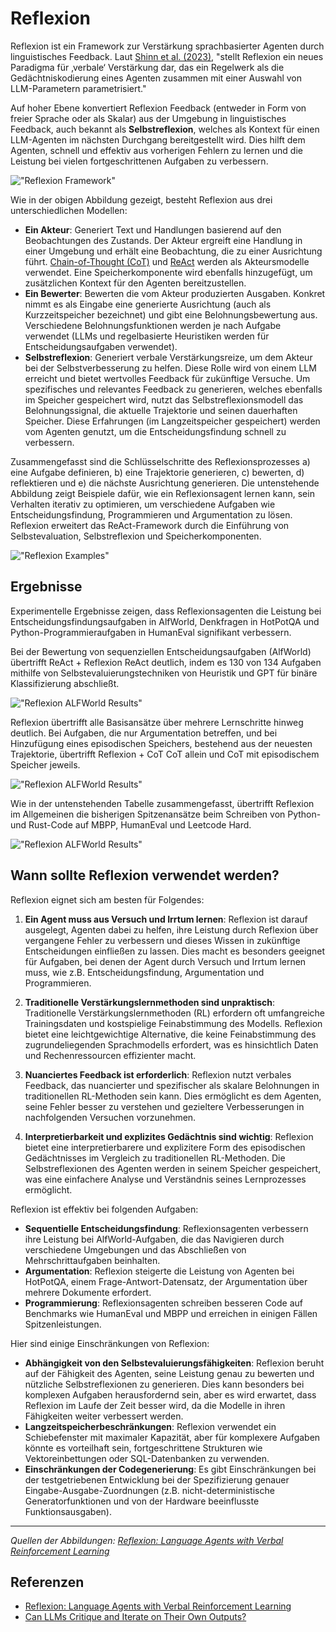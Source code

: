 # Reflexion

Reflexion ist ein Framework zur Verstärkung sprachbasierter Agenten durch linguistisches Feedback. Laut [Shinn et al. (2023)](https://arxiv.org/pdf/2303.11366.pdf), "stellt Reflexion ein neues Paradigma für ‚verbale‘ Verstärkung dar, das ein Regelwerk als die Gedächtniskodierung eines Agenten zusammen mit einer Auswahl von LLM-Parametern parametrisiert."

Auf hoher Ebene konvertiert Reflexion Feedback (entweder in Form von freier Sprache oder als Skalar) aus der Umgebung in linguistisches Feedback, auch bekannt als **Selbstreflexion**, welches als Kontext für einen LLM-Agenten im nächsten Durchgang bereitgestellt wird. Dies hilft dem Agenten, schnell und effektiv aus vorherigen Fehlern zu lernen und die Leistung bei vielen fortgeschrittenen Aufgaben zu verbessern.

!["Reflexion Framework"](../../img/research/reflexion.png)

Wie in der obigen Abbildung gezeigt, besteht Reflexion aus drei unterschiedlichen Modellen:

- **Ein Akteur**: Generiert Text und Handlungen basierend auf den Beobachtungen des Zustands. Der Akteur ergreift eine Handlung in einer Umgebung und erhält eine Beobachtung, die zu einer Ausrichtung führt. [Chain-of-Thought (CoT)](https://www.promptingguide.ai/techniques/cot) und [ReAct](https://www.promptingguide.ai/techniques/react) werden als Akteursmodelle verwendet. Eine Speicherkomponente wird ebenfalls hinzugefügt, um zusätzlichen Kontext für den Agenten bereitzustellen.
- **Ein Bewerter**: Bewerten die vom Akteur produzierten Ausgaben. Konkret nimmt es als Eingabe eine generierte Ausrichtung (auch als Kurzzeitspeicher bezeichnet) und gibt eine Belohnungsbewertung aus. Verschiedene Belohnungsfunktionen werden je nach Aufgabe verwendet (LLMs und regelbasierte Heuristiken werden für Entscheidungsaufgaben verwendet).
- **Selbstreflexion**: Generiert verbale Verstärkungsreize, um dem Akteur bei der Selbstverbesserung zu helfen. Diese Rolle wird von einem LLM erreicht und bietet wertvolles Feedback für zukünftige Versuche. Um spezifisches und relevantes Feedback zu generieren, welches ebenfalls im Speicher gespeichert wird, nutzt das Selbstreflexionsmodell das Belohnungssignal, die aktuelle Trajektorie und seinen dauerhaften Speicher. Diese Erfahrungen (im Langzeitspeicher gespeichert) werden vom Agenten genutzt, um die Entscheidungsfindung schnell zu verbessern.

Zusammengefasst sind die Schlüsselschritte des Reflexionsprozesses a) eine Aufgabe definieren, b) eine Trajektorie generieren, c) bewerten, d) reflektieren und e) die nächste Ausrichtung generieren. Die untenstehende Abbildung zeigt Beispiele dafür, wie ein Reflexionsagent lernen kann, sein Verhalten iterativ zu optimieren, um verschiedene Aufgaben wie Entscheidungsfindung, Programmieren und Argumentation zu lösen. Reflexion erweitert das ReAct-Framework durch die Einführung von Selbstevaluation, Selbstreflexion und Speicherkomponenten.

!["Reflexion Examples"](../../img/research/reflexion-examples.png)

## Ergebnisse

Experimentelle Ergebnisse zeigen, dass Reflexionsagenten die Leistung bei Entscheidungsfindungsaufgaben in AlfWorld, Denkfragen in HotPotQA und Python-Programmieraufgaben in HumanEval signifikant verbessern.

Bei der Bewertung von sequenziellen Entscheidungsaufgaben (AlfWorld) übertrifft ReAct + Reflexion ReAct deutlich, indem es 130 von 134 Aufgaben mithilfe von Selbstevaluierungstechniken von Heuristik und GPT für binäre Klassifizierung abschließt.

!["Reflexion ALFWorld Results"](../../img/research/reflexion-alfworld.png)

Reflexion übertrifft alle Basisansätze über mehrere Lernschritte hinweg deutlich. Bei Aufgaben, die nur Argumentation betreffen, und bei Hinzufügung eines episodischen Speichers, bestehend aus der neuesten Trajektorie, übertrifft Reflexion + CoT CoT allein und CoT mit episodischem Speicher jeweils.

!["Reflexion ALFWorld Results"](../../img/research/reflexion-hotpotqa.png)

Wie in der untenstehenden Tabelle zusammengefasst, übertrifft Reflexion im Allgemeinen die bisherigen Spitzenansätze beim Schreiben von Python- und Rust-Code auf MBPP, HumanEval und Leetcode Hard.

!["Reflexion ALFWorld Results"](../../img/research/reflexion-programming.png)

## Wann sollte Reflexion verwendet werden?

Reflexion eignet sich am besten für Folgendes:

1. **Ein Agent muss aus Versuch und Irrtum lernen**: Reflexion ist darauf ausgelegt, Agenten dabei zu helfen, ihre Leistung durch Reflexion über vergangene Fehler zu verbessern und dieses Wissen in zukünftige Entscheidungen einfließen zu lassen. Dies macht es besonders geeignet für Aufgaben, bei denen der Agent durch Versuch und Irrtum lernen muss, wie z.B. Entscheidungsfindung, Argumentation und Programmieren.

2. **Traditionelle Verstärkungslernmethoden sind unpraktisch**: Traditionelle Verstärkungslernmethoden (RL) erfordern oft umfangreiche Trainingsdaten und kostspielige Feinabstimmung des Modells. Reflexion bietet eine leichtgewichtige Alternative, die keine Feinabstimmung des zugrundeliegenden Sprachmodells erfordert, was es hinsichtlich Daten und Rechenressourcen effizienter macht.

3. **Nuanciertes Feedback ist erforderlich**: Reflexion nutzt verbales Feedback, das nuancierter und spezifischer als skalare Belohnungen in traditionellen RL-Methoden sein kann. Dies ermöglicht es dem Agenten, seine Fehler besser zu verstehen und gezieltere Verbesserungen in nachfolgenden Versuchen vorzunehmen.

4. **Interpretierbarkeit und explizites Gedächtnis sind wichtig**: Reflexion bietet eine interpretierbarere und explizitere Form des episodischen Gedächtnisses im Vergleich zu traditionellen RL-Methoden. Die Selbstreflexionen des Agenten werden in seinem Speicher gespeichert, was eine einfachere Analyse und Verständnis seines Lernprozesses ermöglicht.

Reflexion ist effektiv bei folgenden Aufgaben:

- **Sequentielle Entscheidungsfindung**: Reflexionsagenten verbessern ihre Leistung bei AlfWorld-Aufgaben, die das Navigieren durch verschiedene Umgebungen und das Abschließen von Mehrschrittaufgaben beinhalten.
- **Argumentation**: Reflexion steigerte die Leistung von Agenten bei HotPotQA, einem Frage-Antwort-Datensatz, der Argumentation über mehrere Dokumente erfordert.
- **Programmierung**: Reflexionsagenten schreiben besseren Code auf Benchmarks wie HumanEval und MBPP und erreichen in einigen Fällen Spitzenleistungen.

Hier sind einige Einschränkungen von Reflexion:

- **Abhängigkeit von den Selbstevaluierungsfähigkeiten**: Reflexion beruht auf der Fähigkeit des Agenten, seine Leistung genau zu bewerten und nützliche Selbstreflexionen zu generieren. Dies kann besonders bei komplexen Aufgaben herausfordernd sein, aber es wird erwartet, dass Reflexion im Laufe der Zeit besser wird, da die Modelle in ihren Fähigkeiten weiter verbessert werden.
- **Langzeitspeicherbeschränkungen**: Reflexion verwendet ein Schiebefenster mit maximaler Kapazität, aber für komplexere Aufgaben könnte es vorteilhaft sein, fortgeschrittene Strukturen wie Vektoreinbettungen oder SQL-Datenbanken zu verwenden.
- **Einschränkungen der Codegenerierung**: Es gibt Einschränkungen bei der testgetriebenen Entwicklung bei der Spezifizierung genauer Eingabe-Ausgabe-Zuordnungen (z.B. nicht-deterministische Generatorfunktionen und von der Hardware beeinflusste Funktionsausgaben).

---

*Quellen der Abbildungen: [Reflexion: Language Agents with Verbal Reinforcement Learning](https://arxiv.org/pdf/2303.11366.pdf)*

## Referenzen

- [Reflexion: Language Agents with Verbal Reinforcement Learning](https://arxiv.org/pdf/2303.11366.pdf)
- [Can LLMs Critique and Iterate on Their Own Outputs?](https://evjang.com/2023/03/26/self-reflection.html)
